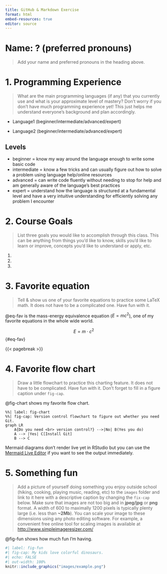 ```yaml
---
title: GitHub & Markdown Exercise
format: html
embed-resources: true
editor: source
---
```


# Name: ? (preferred pronouns)

> Add your name and preferred pronouns in the heading above.

# 1. Programming Experience

> What are the main programming languages (if any) that you currently use and what is your approximate level of mastery? Don't worry if you don't have much programming experience yet! This just helps me understand everyone's background and plan accordingly.

-   Language1 (beginner/intermediate/advanced/expert)

-   Language2 (beginner/intermediate/advanced/expert)

::: callout-note
## Levels

-   beginner = know my way around the language enough to write some basic code
-   intermediate = know a few tricks and can usually figure out how to solve a problem using language help/online resources
-   advanced = can write code fluently without needing to stop for help and am generally aware of the language's best practices
-   expert = understand how the language is structured at a fundamental level and have a very intuitive understanding for efficiently solving any problem I encounter
:::

# 2. Course Goals

> List three goals you would like to accomplish through this class. This can be anything from things you'd like to know, skills you'd like to learn or improve, concepts you'd like to understand or apply, etc.

1.  

2.  

3.  

# 3. Favorite equation

> Tell & show us one of your favorite equations to practice some LaTeX math. It does not have to be a complicated one. Have fun with it.

@eq-fav is the mass-energy equivalence equation ($E = m c^2$), one of my favorite equations in the whole wide world.

$$
E = m \cdot c^2
$${#eq-fav}

{{< pagebreak >}}

# 4. Favorite flow chart

> Draw a little flowchart to practice this charting feature. It does not have to be complicated. Have fun with it. Don't forget to fill in a figure caption under `fig-cap`. 

@fig-chart shows my favorite flow chart.

```mermaid
%%| label: fig-chart
%%| fig-cap: Version control flowchart to figure out whether you need Git.
graph LR
    A{Do you need <br> version control?} -->|No| B(Yes you do)
    A --> |Yes| C[Install Git]
    B --> C
```

::: callout-tip
Mermaid diagrams don't render live yet in RStudio but you can use the [Mermaid Live Editor](https://mermaid.live/edit) if you want to see the output immediately.
:::

# 5. Something fun

> Add a picture of yourself doing something you enjoy outside school (hiking, cooking, playing music, reading, etc) to the `images` folder and link to it here with a descriptive caption by changing the `fix-cap` below. Make sure that images are not too big and in **jpeg/jpg** or **png** format. A width of 600 to maximally 1200 pixels is typically plenty large (i.e. less than **\~2Mb**). You can scale your image to these dimensions using any photo editing software. For example, a convenient free online tool for scaling images is available at <http://www.simpleimageresizer.com/>

@fig-fun shows how much fun I'm having.

```r
#| label: fig-fun
#| fig-cap: My kids love colorful dinosaurs.
#| echo: FALSE
#| out-width: 100%
knitr::include_graphics("images/example.png")
```
